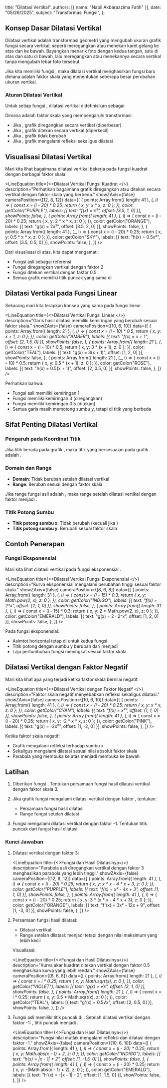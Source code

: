   title: "Dilatasi Vertikal",
  authors: [{ name: "Nabil Akbarazzima Fatih" }],
  date: "05/26/2025",
  subject: "Transformasi Fungsi",
};


## Konsep Dasar Dilatasi Vertikal

Dilatasi vertikal adalah transformasi geometri yang mengubah ukuran grafik fungsi secara vertikal, seperti meregangkan atau menekan karet gelang ke atas dan ke bawah. Bayangkan menarik foto dengan kedua tangan, satu di atas dan satu di bawah, lalu meregangkan atau menekannya secara vertikal tanpa mengubah lebar foto tersebut.

Jika kita memiliki fungsi <InlineMath math="f(x)" />, maka dilatasi vertikal menghasilkan fungsi baru <InlineMath math="g(x) = k \cdot f(x)" /> dimana <InlineMath math="k" /> adalah faktor skala yang menentukan seberapa besar perubahan ukuran vertikal.

### Aturan Dilatasi Vertikal

Untuk setiap fungsi <InlineMath math="f(x)" />, dilatasi vertikal didefinisikan sebagai:

<BlockMath math="g(x) = k \cdot f(x)" />

Dimana <InlineMath math="k" /> adalah faktor skala yang mempengaruhi transformasi:
- Jika <InlineMath math="k > 1" />, grafik diregangkan secara vertikal (diperbesar)
- Jika <InlineMath math="0 < k < 1" />, grafik ditekan secara vertikal (diperkecil)
- Jika <InlineMath math="k = 1" />, grafik tidak berubah
- Jika <InlineMath math="k < 0" />, grafik mengalami refleksi sekaligus dilatasi

## Visualisasi Dilatasi Vertikal

Mari kita lihat bagaimana dilatasi vertikal bekerja pada fungsi kuadrat <InlineMath math="f(x) = x^2" /> dengan berbagai faktor skala.

<LineEquation
  title={<>Dilatasi Vertikal Fungsi Kuadrat <InlineMath math="f(x) = x^2" /></>}
  description="Perhatikan bagaimana grafik diregangkan atau ditekan secara vertikal dengan faktor skala yang berbeda."
  showZAxis={false}
  cameraPosition={[12, 8, 12]}
  data={[
    {
      points: Array.from({ length: 41 }, (_, i) => {
        const x = (i - 20) * 0.25;
        return { x, y: x * x, z: 0 };
      }),
      color: getColor("PURPLE"),
      labels: [{ text: "f(x) = x²", offset: [3.5, 1, 0] }],
      showPoints: false,
    },
    {
      points: Array.from({ length: 41 }, (_, i) => {
        const x = (i - 20) * 0.25;
        return { x, y: 2 * x * x, z: 0 };
      }),
      color: getColor("ORANGE"),
      labels: [{ text: "g(x) = 2x²", offset: [3.5, 2, 0] }],
      showPoints: false,
    },
    {
      points: Array.from({ length: 41 }, (_, i) => {
        const x = (i - 20) * 0.25;
        return { x, y: 0.5 * x * x, z: 0 };
      }),
      color: getColor("SKY"),
      labels: [{ text: "h(x) = 0.5x²", offset: [3.5, 0.5, 0] }],
      showPoints: false,
    },
  ]}
/>

Dari visualisasi di atas, kita dapat mengamati:
- Fungsi asli <InlineMath math="f(x) = x^2" /> sebagai referensi
- Fungsi <InlineMath math="g(x) = 2x^2" /> diregangkan vertikal dengan faktor 2
- Fungsi <InlineMath math="h(x) = 0.5x^2" /> ditekan vertikal dengan faktor 0.5
- Semua grafik memiliki titik puncak yang sama di <InlineMath math="(0, 0)" />

## Dilatasi Vertikal pada Fungsi Linear

Sekarang mari kita terapkan konsep yang sama pada fungsi linear <InlineMath math="f(x) = x + 1" />.

<LineEquation
  title={<>Dilatasi Vertikal Fungsi Linear <InlineMath math="f(x) = x + 1" /></>}
  description="Garis hasil dilatasi memiliki kemiringan yang berubah sesuai faktor skala."
  showZAxis={false}
  cameraPosition={[10, 6, 10]}
  data={[
    {
      points: Array.from({ length: 21 }, (_, i) => {
        const x = (i - 10) * 0.5;
        return { x, y: x + 1, z: 0 };
      }),
      color: getColor("AMBER"),
      labels: [{ text: "f(x) = x + 1", offset: [2, 1.5, 0] }],
      showPoints: false,
    },
    {
      points: Array.from({ length: 21 }, (_, i) => {
        const x = (i - 10) * 0.5;
        return { x, y: 3 * (x + 1), z: 0 };
      }),
      color: getColor("TEAL"),
      labels: [{ text: "g(x) = 3(x + 1)", offset: [1, 2, 0] }],
      showPoints: false,
    },
    {
      points: Array.from({ length: 21 }, (_, i) => {
        const x = (i - 10) * 0.5;
        return { x, y: 0.5 * (x + 1), z: 0 };
      }),
      color: getColor("ROSE"),
      labels: [{ text: "h(x) = 0.5(x + 1)", offset: [2, 0.5, 0] }],
      showPoints: false,
    },
  ]}
/>

Perhatikan bahwa:
- Fungsi asli <InlineMath math="f(x) = x + 1" /> memiliki kemiringan 1
- Fungsi <InlineMath math="g(x) = 3(x + 1)" /> memiliki kemiringan 3 (diregangkan)
- Fungsi <InlineMath math="h(x) = 0.5(x + 1)" /> memiliki kemiringan 0.5 (ditekan)
- Semua garis masih memotong sumbu y, tetapi di titik yang berbeda

## Sifat Penting Dilatasi Vertikal

### Pengaruh pada Koordinat Titik

Jika titik <InlineMath math="(a, b)" /> berada pada grafik <InlineMath math="f(x)" />, maka titik yang bersesuaian pada grafik <InlineMath math="k \cdot f(x)" /> adalah <InlineMath math="(a, k \cdot b)" />.

### Domain dan Range

- **Domain**: Tidak berubah setelah dilatasi vertikal
- **Range**: Berubah sesuai dengan faktor skala <InlineMath math="k" />

Jika range fungsi asli adalah <InlineMath math="[c, d]" />, maka range setelah dilatasi vertikal dengan faktor <InlineMath math="k > 0" /> menjadi <InlineMath math="[k \cdot c, k \cdot d]" />.

### Titik Potong Sumbu

- **Titik potong sumbu x**: Tidak berubah (kecuali jika <InlineMath math="k = 0" />)
- **Titik potong sumbu y**: Berubah sesuai faktor skala

## Contoh Penerapan

### Fungsi Eksponensial

Mari kita lihat dilatasi vertikal pada fungsi eksponensial <InlineMath math="f(x) = 2^x" />.

<LineEquation
  title={<>Dilatasi Vertikal Fungsi Eksponensial <InlineMath math="f(x) = 2^x" /></>}
  description="Kurva eksponensial mengalami perubahan tinggi sesuai faktor skala."
  showZAxis={false}
  cameraPosition={[8, 6, 8]}
  data={[
    {
      points: Array.from({ length: 31 }, (_, i) => {
        const x = (i - 15) * 0.3;
        return { x, y: Math.pow(2, x), z: 0 };
      }),
      color: getColor("INDIGO"),
      labels: [{ text: "f(x) = 2^x", offset: [2, 1, 0] }],
      showPoints: false,
    },
    {
      points: Array.from({ length: 31 }, (_, i) => {
        const x = (i - 15) * 0.3;
        return { x, y: 2 * Math.pow(2, x), z: 0 };
      }),
      color: getColor("EMERALD"),
      labels: [{ text: "g(x) = 2 · 2^x", offset: [1, 2, 0] }],
      showPoints: false,
    },
  ]}
/>

Pada fungsi eksponensial:
- Asimtot horizontal tetap di <InlineMath math="y = 0" /> untuk kedua fungsi
- Titik potong dengan sumbu y berubah dari <InlineMath math="(0, 1)" /> menjadi <InlineMath math="(0, 2)" />
- Laju pertumbuhan fungsi meningkat sesuai faktor skala

## Dilatasi Vertikal dengan Faktor Negatif

Mari kita lihat apa yang terjadi ketika faktor skala bernilai negatif.

<LineEquation
  title={<>Dilatasi Vertikal dengan Faktor Negatif <InlineMath math="f(x) = x^2" /></>}
  description="Faktor skala negatif menyebabkan refleksi sekaligus dilatasi."
  showZAxis={false}
  cameraPosition={[10, 6, 10]}
  data={[
    {
      points: Array.from({ length: 41 }, (_, i) => {
        const x = (i - 20) * 0.25;
        return { x, y: x * x, z: 0 };
      }),
      color: getColor("CYAN"),
      labels: [{ text: "f(x) = x²", offset: [1, 1, 0] }],
      showPoints: false,
    },
    {
      points: Array.from({ length: 41 }, (_, i) => {
        const x = (i - 20) * 0.25;
        return { x, y: -2 * x * x, z: 0 };
      }),
      color: getColor("PINK"),
      labels: [{ text: "g(x) = -2x²", offset: [1, -2, 0] }],
      showPoints: false,
    },
  ]}
/>

Ketika faktor skala negatif:
- Grafik mengalami refleksi terhadap sumbu x
- Sekaligus mengalami dilatasi sesuai nilai absolut faktor skala
- Parabola yang membuka ke atas menjadi membuka ke bawah

## Latihan

1. Diberikan fungsi <InlineMath math="f(x) = x^2 - 4x + 3" />. Tentukan persamaan fungsi hasil dilatasi vertikal dengan faktor skala 3.

2. Jika grafik fungsi <InlineMath math="g(x) = \sqrt{x}" /> mengalami dilatasi vertikal dengan faktor <InlineMath math="\frac{1}{2}" />, tentukan:
   - Persamaan fungsi hasil dilatasi
   - Range fungsi setelah dilatasi

3. Fungsi <InlineMath math="h(x) = |x - 1| + 2" /> mengalami dilatasi vertikal dengan faktor -1. Tentukan titik puncak dari fungsi hasil dilatasi.

### Kunci Jawaban

1. Dilatasi vertikal dengan faktor 3: <InlineMath math="f'(x) = 3f(x) = 3(x^2 - 4x + 3) = 3x^2 - 12x + 9" />

   <LineEquation
     title={<>Fungsi <InlineMath math="f(x) = x^2 - 4x + 3" /> dan Hasil Dilatasinya</>}
     description="Parabola asli diregangkan vertikal dengan faktor 3 menghasilkan parabola yang lebih tinggi."
     showZAxis={false}
     cameraPosition={[12, 8, 12]}
     data={[
       {
         points: Array.from({ length: 41 }, (_, i) => {
           const x = (i - 20) * 0.25;
           return { x, y: x * x - 4 * x + 3, z: 0 };
         }),
         color: getColor("PURPLE"),
         labels: [{ text: "f(x) = x² - 4x + 3", offset: [1, 1, 0] }],
         showPoints: false,
       },
       {
         points: Array.from({ length: 41 }, (_, i) => {
           const x = (i - 20) * 0.25;
           return { x, y: 3 * (x * x - 4 * x + 3), z: 0 };
         }),
         color: getColor("ORANGE"),
         labels: [{ text: "f'(x) = 3x² - 12x + 9", offset: [1, -3, 0] }],
         showPoints: false,
       },
     ]}
   />

2. Persamaan fungsi hasil dilatasi:
    
   - Dilatasi vertikal: <InlineMath math="g'(x) = \frac{1}{2}g(x) = \frac{1}{2}\sqrt{x}" />
   - Range setelah dilatasi: <InlineMath math="[0, \infty)" /> menjadi <InlineMath math="[0, \infty)" /> tetapi dengan nilai maksimum yang lebih kecil

   Visualisasi:

   <LineEquation
     title={<>Fungsi <InlineMath math="g(x) = \sqrt{x}" /> dan Hasil Dilatasinya</>}
     description="Kurva akar kuadrat ditekan vertikal dengan faktor 0.5 menghasilkan kurva yang lebih rendah."
     showZAxis={false}
     cameraPosition={[8, 6, 8]}
     data={[
       {
         points: Array.from({ length: 21 }, (_, i) => {
           const x = i * 0.25;
           return { x, y: Math.sqrt(x), z: 0 };
         }),
         color: getColor("VIOLET"),
         labels: [{ text: "g(x) = √x", offset: [2, 1, 0] }],
         showPoints: false,
       },
       {
         points: Array.from({ length: 21 }, (_, i) => {
           const x = i * 0.25;
           return { x, y: 0.5 * Math.sqrt(x), z: 0 };
         }),
         color: getColor("TEAL"),
         labels: [{ text: "g'(x) = 0.5√x", offset: [2, 0.5, 0] }],
         showPoints: false,
       },
     ]}
   />

3. Fungsi asli <InlineMath math="h(x) = |x - 1| + 2" /> memiliki titik puncak di <InlineMath math="(1, 2)" />.
   Setelah dilatasi vertikal dengan faktor -1: <InlineMath math="h'(x) = -1 \cdot (|x - 1| + 2) = -|x - 1| - 2" />, titik puncak menjadi <InlineMath math="(1, -2)" />.

   <LineEquation
     title={<>Fungsi <InlineMath math="h(x) = |x - 1| + 2" /> dan Hasil Dilatasinya</>}
     description="Fungsi nilai mutlak mengalami refleksi dan dilatasi dengan faktor -1."
     showZAxis={false}
     cameraPosition={[10, 6, 10]}
     data={[
       {
         points: Array.from({ length: 41 }, (_, i) => {
           const x = (i - 20) * 0.25;
           return { x, y: Math.abs(x - 1) + 2, z: 0 };
         }),
         color: getColor("INDIGO"),
         labels: [{ text: "h(x) = |x - 1| + 2", offset: [1, -1.5, 0] }],
         showPoints: false,
       },
       {
         points: Array.from({ length: 41 }, (_, i) => {
           const x = (i - 20) * 0.25;
           return { x, y: -(Math.abs(x - 1) + 2), z: 0 };
         }),
         color: getColor("EMERALD"),
         labels: [{ text: "h'(x) = -|x - 1| - 2", offset: [1, 1.5, 0] }],
         showPoints: false,
       },
     ]}
   />  